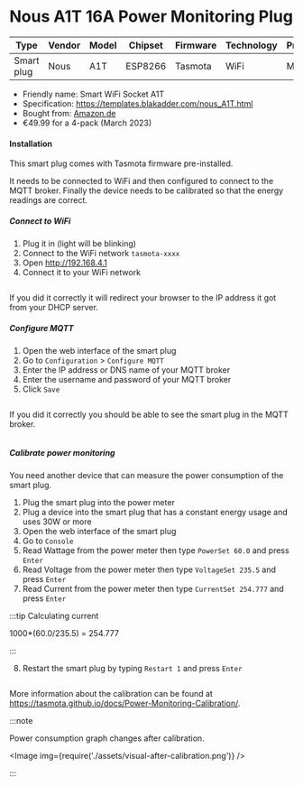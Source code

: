 
# Nous A1T 16A Power Monitoring Plug

| Type       | Vendor | Model | Chipset | Firmware | Technology | Protocol |
| ---------- | ------ | ----- | ------- | -------- | ---------- | -------- |
| Smart plug | Nous   | A1T   | ESP8266 | Tasmota  | WiFi       | MQTT     |

- Friendly name: Smart WiFi Socket A1T
- Specification: https://templates.blakadder.com/nous_A1T.html
- Bought from: [Amazon.de](https://www.amazon.de/-/en/gp/product/B0054PSI46/)
- €49.99 for a 4-pack (March 2023)

#### Installation

This smart plug comes with Tasmota firmware pre-installed.

It needs to be connected to WiFi and then configured to connect to the MQTT broker. Finally the
device needs to be calibrated so that the energy readings are correct.

##### Connect to WiFi

1. Plug it in (light will be blinking)
2. Connect to the WiFi network `tasmota-xxxx`
3. Open http://192.168.4.1
4. Connect it to your WiFi network

<ImageWrapper>
  <Image img={require('./assets/configure-wifi.png')} />
</ImageWrapper>

If you did it correctly it will redirect your browser to the IP address it got from your DHCP
server.

##### Configure MQTT

1. Open the web interface of the smart plug
2. Go to `Configuration` > `Configure MQTT`
3. Enter the IP address or DNS name of your MQTT broker
4. Enter the username and password of your MQTT broker
5. Click `Save`

<ImageWrapper>
  <Image img={require('./assets/configure-mqtt.png')} />
</ImageWrapper>

If you did it correctly you should be able to see the smart plug in the MQTT broker.

<ImageWrapper>
  <Image img={require('./assets/message-received.png')} />
</ImageWrapper>

##### Calibrate power monitoring

You need another device that can measure the power consumption of the smart plug.

1. Plug the smart plug into the power meter
2. Plug a device into the smart plug that has a constant energy usage and uses 30W or more
3. Open the web interface of the smart plug
4. Go to `Console`
5. Read Wattage from the power meter then type `PowerSet 60.0` and press `Enter`
6. Read Voltage from the power meter then type `VoltageSet 235.5` and press `Enter`
7. Read Current from the power meter then type `CurrentSet 254.777` and press `Enter`

:::tip Calculating current

1000\*(60.0/235.5) = 254.777

:::

8. Restart the smart plug by typing `Restart 1` and press `Enter`

<ImageWrapper>
  <Image img={require('./assets/console.png')} />
</ImageWrapper>

More information about the calibration can be found at
https://tasmota.github.io/docs/Power-Monitoring-Calibration/.

:::note

Power consumption graph changes after calibration.

<Image img={require('./assets/visual-after-calibration.png')} />

:::
